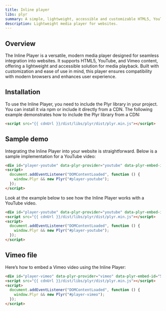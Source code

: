```yaml
---
title: Inline player
libs: plyr
summary: A simple, lightweight, accessible and customizable HTML5, YouTube and Vimeo media player that supports modern browsers.
description: Lightweight media player for websites.
---
```



## Overview

The Inline Player is a versatile, modern media player designed for seamless integration into websites. It supports HTML5, YouTube, and Vimeo content, offering a lightweight and accessible solution for media playback. Built with customization and ease of use in mind, this player ensures compatibility with modern browsers and enhances user experience.

## Installation

To use the Inline Player, you need to include the Plyr library in your project. You can install it via npm or include it directly from a CDN. The following example demonstrates how to include the Plyr library from a CDN:

```html
<script src="{{ cdnUrl }}/dist/libs/plyr/dist/plyr.min.js"></script>
```

## Sample demo

Integrating the Inline Player into your website is straightforward. Below is a sample implementation for a YouTube video:

```html
<div id="player-youtube" data-plyr-provider="youtube" data-plyr-embed-id="dQw4w9WgXcQ"></div>
<script>
  document.addEventListener("DOMContentLoaded", function () {
    window.Plyr && new Plyr("#player-youtube");
  });
</script>
```

Look at the example below to see how the Inline Player works with a YouTube video.

```html example vendors height="500px" libs="plyr"
<div id="player-youtube" data-plyr-provider="youtube" data-plyr-embed-id="dQw4w9WgXcQ"></div>
<script src="{{ cdnUrl }}/dist/libs/plyr/dist/plyr.min.js"></script>
<script>
  document.addEventListener("DOMContentLoaded", function () {
    window.Plyr && new Plyr("#player-youtube");
  });
</script>
```

## Vimeo file

Here’s how to embed a Vimeo video using the Inline Player:

```html example vendors height="500px" libs="plyr"
<div id="player-vimeo" data-plyr-provider="vimeo" data-plyr-embed-id="515937365"></div>
<script src="{{ cdnUrl }}/dist/libs/plyr/dist/plyr.min.js"></script>
<script>
  document.addEventListener("DOMContentLoaded", function () {
    window.Plyr && new Plyr("#player-vimeo");
  });
</script>
```
